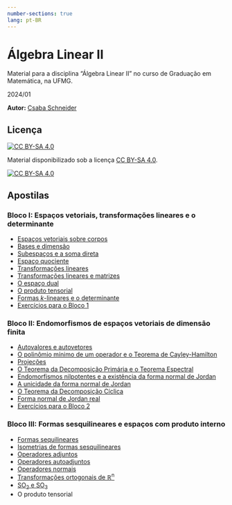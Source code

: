 ```yaml
--- 
number-sections: true
lang: pt-BR
--- 
```


# Álgebra Linear II {.unnumbered}

Material para a disciplina "Álgebra Linear II" no curso de Graduação em Matemática, na UFMG. 

2024/01

**Autor:** [Csaba Schneider](https://schcs.github.io/WP/) 

## Licença

[![CC BY-SA 4.0][cc-by-sa-shield]{fig-align="left"}][cc-by-sa]

Material disponibilizado sob a licença
[CC BY-SA 4.0][cc-by-sa].

[![CC BY-SA 4.0][cc-by-sa-image]{fig-align="left"}][cc-by-sa]

[cc-by-sa]: http://creativecommons.org/licenses/by-sa/4.0/
[cc-by-sa-image]: https://licensebuttons.net/l/by-sa/4.0/88x31.png
[cc-by-sa-shield]: https://img.shields.io/badge/License-CC%20BY--SA%204.0-lightgrey.svg


## Apostilas

### Bloco I: Espaços vetoriais, transformações lineares e o determinante

- [Espaços vetoriais sobre corpos](corpos.qmd)
- [Bases e dimensão](bases.qmd)
- [Subespaços e a soma direta](subespacos.qmd)
- [Espaço quociente](quociente.qmd)
- [Transformações lineares](trans_lin.qmd)
- [Transformações lineares e matrizes](matrizes.qmd)
- [O espaço dual](dual.qmd) 
- [O produto tensorial](tensor.qmd)
- [Formas $k$-lineares e o determinante](formas.qmd)
- [Exercícios para o Bloco 1](ex1.qmd)


### Bloco II: Endomorfismos de espaços vetoriais de dimensão finita

- [Autovalores e autovetores](autovals.qmd)
- [O polinômio mínimo de um operador e o Teorema de Cayley-Hamilton](pol_min.qmd)
- [Projeções](projecoes.qmd)
- [O Teorema da Decomposição Primária e o Teorema Espectral](primaria.qmd)
- [Endomorfismos nilpotentes e a existência da forma normal de Jordan](nilpotentes.qmd)
- [A unicidade da forma normal de Jordan](unicidade_jordan.qmd)
- [O Teorema da Decomposição Cíclica](cyclic.qmd)
- [Forma normal de Jordan real](jordan_real.qmd)
- [Exercícios para o Bloco 2](ex2.qmd)

### Bloco III: Formas sesquilineares e espaços com produto interno

- [Formas sequilineares](sesqui.qmd)
- [Isometrias de formas sesquilineares](isometrias.qmd)
- [Operadores adjuntos](isometrias.qmd)
- [Operadores autoadjuntos](autoadjuntos.qmd)
- [Operadores normais](normais.qmd)
- [Transformações ortogonais de ℝ<sup>n</sup>](ortogonais.qmd)
- [SO<sub>2</sub> e SO<sub>3</sub>](so_2_so_3.qmd)
- O produto tensorial

